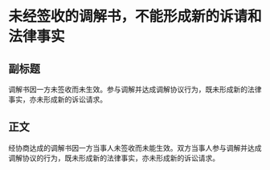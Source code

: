 # 未经签收的调解书，不能形成新的诉请和法律事实
## 副标题
调解书因一方未签收而未生效。参与调解并达成调解协议行为，既未形成新的法律事实，亦未形成新的诉讼请求。
## 正文
经协商达成的调解书因一方当事人未签收而未能生效。双方当事人参与调解并达成调解协议的行为，既未形成新的法律事实，亦未形成新的诉讼请求。